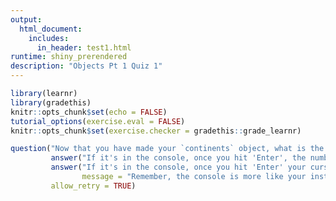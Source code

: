```yaml
---
output: 
  html_document:
    includes:
      in_header: test1.html
runtime: shiny_prerendered
description: "Objects Pt 1 Quiz 1"
---
```


```r
library(learnr)
library(gradethis)
knitr::opts_chunk$set(echo = FALSE)
tutorial_options(exercise.eval = FALSE)
knitr::opts_chunk$set(exercise.checker = gradethis::grade_learnr)
```

```r
question("Now that you have made your `continents` object, what is the difference between typing `continents` in the console vs. in a script file?",
         answer("If it's in the console, once you hit 'Enter', the number '7' should immediately print out. If it's in the script, once you hit 'Enter' your cursor will go to the next line, but 7 will not print out until you hit 'Run'", correct = TRUE),
         answer("If it's in the console, once you hit 'Enter' your cursor will go to the next line, but '7' will not print out until you hit 'Run'. If it's in the script, once you hit 'Enter', the number '7' should immediately print out",
                message = "Remember, the console is more like your instant messenger and the script is more like an email draft!"),
         allow_retry = TRUE)
```

<div data-iframe-height></div>